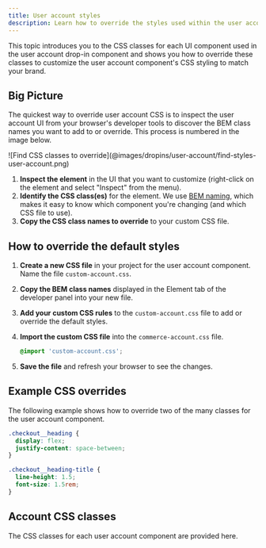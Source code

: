 ```yaml
---
title: User account styles
description: Learn how to override the styles used within the user account drop-in component.
---
```




This topic introduces you to the CSS classes for each UI component used in the user account drop-in component and shows you how to override these classes to customize the user account component's CSS styling to match your brand.

## Big Picture

The quickest way to override user account CSS is to inspect the user account UI from your browser's developer tools to discover the BEM class names you want to add to or override. This process is numbered in the image below.

<Diagram caption="Find CSS classes to override.">
  ![Find CSS classes to override](@images/dropins/user-account/find-styles-user-account.png)
</Diagram>

<Callouts columnCount="1">

1. **Inspect the element** in the UI that you want to customize (right-click on the element and select "Inspect" from the menu).
1. **Identify the CSS class(es)** for the element. We use [BEM naming](https://getbem.com/naming/), which makes it easy to know which component you're changing (and which CSS file to use).
1. **Copy the CSS class names to override** to your custom CSS file.

</Callouts>

## How to override the default styles

<Steps>

1. **Create a new CSS file** in your project for the user account component. Name the file `custom-account.css`.
1. **Copy the BEM class names** displayed in the Element tab of the developer panel into your new file.
1. **Add your custom CSS rules** to the `custom-account.css` file to add or override the default styles.
1. **Import the custom CSS file** into the `commerce-account.css` file.

   ```css
   @import 'custom-account.css';
   ```

1. **Save the file** and refresh your browser to see the changes.

</Steps>

## Example CSS overrides

The following example shows how to override two of the many classes for the user account component.

```css title="custom-account.css"
.checkout__heading {
  display: flex;
  justify-content: space-between;
}

.checkout__heading-title {
  line-height: 1.5;
  font-size: 1.5rem;
}
```

## Account CSS classes

The CSS classes for each user account component are provided here.

<CodeImport code={accountLoaders} title="AccountLoaders.css" lang="css" frame="none" />
<CodeImport code={addressActions} title="AddressActions.css" lang="css" frame="none" />
<CodeImport code={addressCard} title="AddressCard.css" lang="css" frame="none" />
<CodeImport code={addressFormWrapper} title="AddressFormWrapper.css" lang="css" frame="none" />
<CodeImport code={addressModal} title="AddressModal.css" lang="css" frame="none" />
<CodeImport code={changePassword} title="ChangePassword.css" lang="css" frame="none" />
<CodeImport code={customerInformationCard} title="CustomerInformationCard.css" lang="css" frame="none" />
<CodeImport code={editCustomerInformation} title="EditCustomerInformation.css" lang="css" frame="none" />
<CodeImport code={emptyList} title="EmptyList.css" lang="css" frame="none" />
<CodeImport code={form} title="Form.css" lang="css" frame="none" />
<CodeImport code={ordersListAction} title="OrdersListAction.css" lang="css" frame="none" />
<CodeImport code={ordersListCard} title="OrdersListCard.css" lang="css" frame="none" />
<CodeImport code={ordersListWrapper} title="OrdersListWrapper.css" lang="css" frame="none" />
